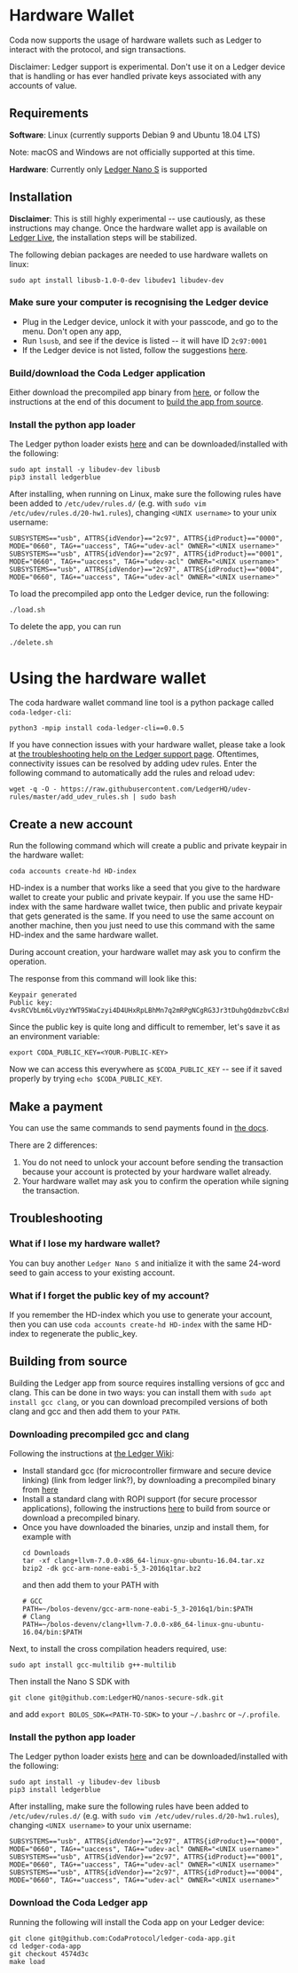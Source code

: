 
# Hardware Wallet

Coda now supports the usage of hardware wallets such as Ledger to interact with
the protocol, and sign transactions.

<Alert kind="warning">

Disclaimer: Ledger support is experimental. Don't use it on a Ledger device that is handling or has ever handled private keys associated with any accounts of value.

</Alert>

## Requirements

**Software**: Linux (currently supports Debian 9 and Ubuntu 18.04 LTS)

Note: macOS and Windows are not officially supported at this time.

**Hardware**: Currently only [Ledger Nano S](https://shop.ledger.com/products/ledger-nano-s) is supported

## Installation

**Disclaimer**: This is still highly experimental -- use cautiously, as these
instructions may change. Once the hardware wallet app is available on
[Ledger Live](https://www.ledger.com/ledger-live), the installation steps will be stabilized.

The following debian packages are needed to use hardware wallets on linux:
```
sudo apt install libusb-1.0-0-dev libudev1 libudev-dev
```

### Make sure your computer is recognising the Ledger device

- Plug in the Ledger device, unlock it with your passcode, and go to the menu. Don't open any app,
- Run `lsusb`, and see if the device is listed -- it will have ID `2c97:0001`
- If the Ledger device is not listed, follow the suggestions
  [here](https://support.ledger.com/hc/en-us/articles/115005165269-Fix-connection-issues).

### Build/download the Coda Ledger application

Either download the precompiled app binary from [here](...), or follow the instructions
at the end of this document to [build the app from source](/docs/hardware-wallet#building-from-source).

### Install the python app loader

The Ledger python loader exists [here](https://github.com/LedgerHQ/blue-loader-python)
and can be downloaded/installed with the following:
```
sudo apt install -y libudev-dev libusb
pip3 install ledgerblue
```

After installing, when running on Linux, make sure the following rules have been
added to `/etc/udev/rules.d/` (e.g. with `sudo vim /etc/udev/rules.d/20-hw1.rules`),
changing `<UNIX username>` to your unix username:

```
SUBSYSTEMS=="usb", ATTRS{idVendor}=="2c97", ATTRS{idProduct}=="0000", MODE="0660", TAG+="uaccess", TAG+="udev-acl" OWNER="<UNIX username>"
SUBSYSTEMS=="usb", ATTRS{idVendor}=="2c97", ATTRS{idProduct}=="0001", MODE="0660", TAG+="uaccess", TAG+="udev-acl" OWNER="<UNIX username>"
SUBSYSTEMS=="usb", ATTRS{idVendor}=="2c97", ATTRS{idProduct}=="0004", MODE="0660", TAG+="uaccess", TAG+="udev-acl" OWNER="<UNIX username>"
```

To load the precompiled app onto the Ledger device, run the following:
```
./load.sh
```

To delete the app, you can run
```
./delete.sh
```

# Using the hardware wallet

The coda hardware wallet command line tool is a python package called `coda-ledger-cli`:
```
python3 -mpip install coda-ledger-cli==0.0.5
```

If you have connection issues with your hardware wallet, please take a look at
[the troubleshooting help on the Ledger support page](https://support.ledger.com/hc/en-us/articles/115005165269-Fix-connection-issues).
Oftentimes, connectivity issues can be resolved by adding udev rules. Enter the
following command to automatically add the rules and reload udev:
```
wget -q -O - https://raw.githubusercontent.com/LedgerHQ/udev-rules/master/add_udev_rules.sh | sudo bash
```

## Create a new account

Run the following command which will create a public and private keypair in the hardware wallet:

    coda accounts create-hd HD-index

HD-index is a number that works like a seed that you give to the hardware wallet
to create your public and private keypair. If you use the same HD-index with the
same hardware wallet twice, then public and private keypair that gets generated
is the same. If you need to use the same account on another machine, then you
just need to use this command with the same HD-index and the same hardware wallet.

During account creation, your hardware wallet may ask you to confirm the operation.

The response from this command will look like this:

    Keypair generated
    Public key:  4vsRCVbLm6LvUyzYWT95WaCzyi4D4UHxRpLBhMn7q2mRPgNCgRG3Jr3tDuhgQdmzbvCcBxhUwB3REpY2Dyf1NAxSSs8Q2vdJX93pT7eyqcyRU2S9UpDddDgovj46BSknNjzydKoopebp5Kva

Since the public key is quite long and difficult to remember, let's save it as
an environment variable:

    export CODA_PUBLIC_KEY=<YOUR-PUBLIC-KEY>

Now we can access this everywhere as `$CODA_PUBLIC_KEY` -- see if it saved
properly by trying `echo $CODA_PUBLIC_KEY`.

## Make a payment

You can use the same commands to send payments found in
[the docs](/docs/my-first-transaction/).

There are 2 differences:
1. You do not need to unlock your account before sending the transaction because
  your account is protected by your hardware wallet already.
2. Your hardware wallet may ask you to confirm the operation while signing the
  transaction.


## Troubleshooting

### What if I lose my hardware wallet?
You can buy another `Ledger Nano S` and initialize it with the same 24-word
seed to gain access to your existing account.

### What if I forget the public key of my account?
If you remember the HD-index which you use to generate your account, then you
can use `coda accounts create-hd HD-index` with the same HD-index to regenerate
the public_key.

## Building from source

Building the Ledger app from source requires installing versions of gcc and clang.
This can be done in two ways: you can install them with `sudo apt install gcc clang`,
or you can download precompiled versions of both clang and gcc and then add them
to your `PATH`.

### Downloading precompiled gcc and clang

Following the instructions at [the Ledger Wiki](https://ledger.readthedocs.io/en/latest/userspace/getting_started.html):
- Install standard gcc (for microcontroller firmware and secure device linking)
  (link from ledger link?), by downloading a precompiled binary from
  [here](https://developer.arm.com/tools-and-software/open-source-software/developer-tools/gnu-toolchain/gnu-rm/downloads)
- Install a standard clang with ROPI support (for secure processor applications),
  following the instructions [here](https://clang.llvm.org/get_started.html) to
  build from source or download a precompiled binary.
- Once you have downloaded the binaries, unzip and install them, for example with
  ```
  cd Downloads
  tar -xf clang+llvm-7.0.0-x86_64-linux-gnu-ubuntu-16.04.tar.xz
  bzip2 -dk gcc-arm-none-eabi-5_3-2016q1tar.bz2
  ```
  and then add them to your PATH with
  ```
  # GCC
  PATH=~/bolos-devenv/gcc-arm-none-eabi-5_3-2016q1/bin:$PATH
  # Clang
  PATH=~/bolos-devenv/clang+llvm-7.0.0-x86_64-linux-gnu-ubuntu-16.04/bin:$PATH
  ```

Next, to install the cross compilation headers required, use:
```
sudo apt install gcc-multilib g++-multilib
```
Then install the Nano S SDK with
```
git clone git@github.com:LedgerHQ/nanos-secure-sdk.git
```
and add `export BOLOS_SDK=<PATH-TO-SDK>` to your `~/.bashrc` or `~/.profile`.

### Install the python app loader

The Ledger python loader exists [here](https://github.com/LedgerHQ/blue-loader-python)
and can be downloaded/installed with the following:
```
sudo apt install -y libudev-dev libusb
pip3 install ledgerblue
```
After installing, make sure the following rules have been added to `/etc/udev/rules.d/`
(e.g. with `sudo vim /etc/udev/rules.d/20-hw1.rules`), changing `<UNIX username>` to your unix username:

```
SUBSYSTEMS=="usb", ATTRS{idVendor}=="2c97", ATTRS{idProduct}=="0000", MODE="0660", TAG+="uaccess", TAG+="udev-acl" OWNER="<UNIX username>"
SUBSYSTEMS=="usb", ATTRS{idVendor}=="2c97", ATTRS{idProduct}=="0001", MODE="0660", TAG+="uaccess", TAG+="udev-acl" OWNER="<UNIX username>"
SUBSYSTEMS=="usb", ATTRS{idVendor}=="2c97", ATTRS{idProduct}=="0004", MODE="0660", TAG+="uaccess", TAG+="udev-acl" OWNER="<UNIX username>"
```

### Download the Coda Ledger app

Running the following will install the Coda app on your Ledger device:
```
git clone git@github.com:CodaProtocol/ledger-coda-app.git
cd ledger-coda-app
git checkout 4574d3c
make load
```
